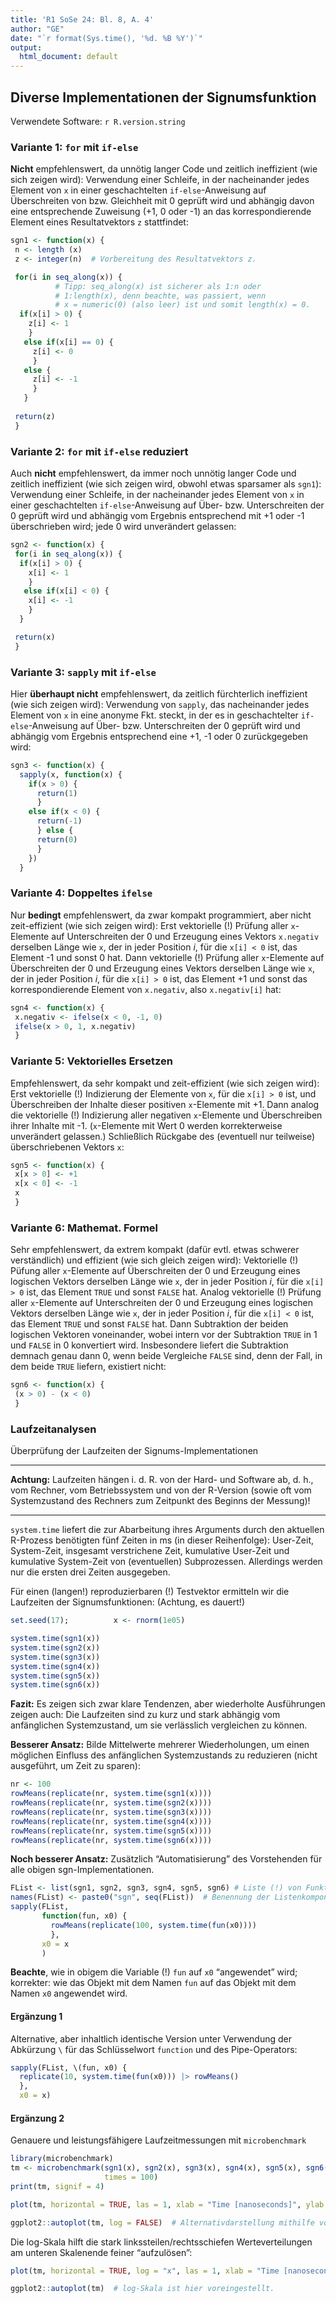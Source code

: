 ```yaml
---
title: 'R1 SoSe 24: Bl. 8, A. 4'
author: "GE"
date: "`r format(Sys.time(), '%d. %B %Y')`"
output:
  html_document: default
---
```


## Diverse Implementationen der Signumsfunktion

<!-- ~/VorlesungenUndPraktika/RZyklen/SkriptenEtc/Z_2024So_bis_2024Wi_R1bisR2/ -->
<!--  Uebungen/Loesungen/B08A04_Signum.R -->
<!-- Blatt 8, Aufgabe 4: Diverse Implementationen der Signumsfunktion -->
<!-- R 4.4.3.3, 4.7.2024 (28.1.2005 / 3.2.2006 / 29.1.2007 / -->
<!--  27.6.2008 / 14.7.2009 / 15.7.2010 / 21.6.201 / -->
<!--  27.6.2012 / 16.7.2013 / 6.11.2014 / 6.7.2015 / -->
<!--  7.7.2016 / 5.10.2017 / 29.6.2018 / 27./28.6.2019 / -->
<!--  23.6.2020 / 22.6.2021 / 23.6.2022 / 22.6.2023) -->

Verwendete Software: `r R.version.string`


### Variante 1: `for` mit `if-else`

**Nicht** empfehlenswert, da unnötig langer Code und zeitlich ineffizient (wie
sich zeigen wird): Verwendung einer Schleife, in der nacheinander jedes Element
von `x` in einer geschachtelten `if-else`-Anweisung auf Überschreiten von bzw.
Gleichheit mit 0 geprüft wird und abhängig davon eine entsprechende Zuweisung
(+1, 0 oder -1) an das korrespondierende Element eines Resultatvektors `z`
stattfindet:

```r
sgn1 <- function(x) {
 n <- length (x)
 z <- integer(n)  # Vorbereitung des Resultatvektors z.

 for(i in seq_along(x)) {
          # Tipp: seq_along(x) ist sicherer als 1:n oder
          # 1:length(x), denn beachte, was passiert, wenn
          # x = numeric(0) (also leer) ist und somit length(x) = 0.
  if(x[i] > 0) {
    z[i] <- 1
    }
   else if(x[i] == 0) {
     z[i] <- 0
     }
   else {
     z[i] <- -1
     }
   }
 
 return(z)
 }
```


### Variante 2: `for` mit `if-else` reduziert

Auch **nicht** empfehlenswert, da immer noch unnötig langer Code und zeitlich
ineffizient (wie sich zeigen wird, obwohl etwas sparsamer als `sgn1`):
Verwendung einer Schleife, in der nacheinander jedes Element von `x` in einer
geschachtelten `if-else`-Anweisung auf Über- bzw. Unterschreiten der 0 geprüft
wird und abhängig vom Ergebnis entsprechend mit +1 oder -1 überschrieben wird;
jede 0 wird unverändert gelassen:

```r
sgn2 <- function(x) {
 for(i in seq_along(x)) {
  if(x[i] > 0) {
    x[i] <- 1
    }
   else if(x[i] < 0) {
    x[i] <- -1
    }
  }

 return(x)
 }
```


### Variante 3: `sapply` mit `if-else`

Hier **überhaupt nicht** empfehlenswert, da zeitlich fürchterlich ineffizient
(wie sich zeigen wird): Verwendung von `sapply`, das nacheinander jedes
Element von `x` in eine anonyme Fkt. steckt, in der es in geschachtelter
`if-else`-Anweisung auf Über- bzw. Unterschreiten der 0 geprüft wird und
abhängig vom Ergebnis entsprechend eine +1, -1 oder 0 zurückgegeben wird:

```r
sgn3 <- function(x) {
  sapply(x, function(x) {
    if(x > 0) {
      return(1)
      }
    else if(x < 0) {
      return(-1)
      } else {
      return(0)
      }
    })
  }
```


### Variante  4: Doppeltes `ifelse`

Nur **bedingt** empfehlenswert, da zwar kompakt programmiert, aber nicht
zeit-effizient (wie sich zeigen wird): Erst vektorielle (!) Prüfung aller
`x`-Elemente auf Unterschreiten der 0 und Erzeugung eines Vektors `x.negativ`
derselben Länge wie `x`, der in jeder Position $i$, für die `x[i] < 0` ist,
das Element -1 und sonst 0 hat. Dann vektorielle (!) Prüfung aller
`x`-Elemente auf Überschreiten der 0 und Erzeugung eines Vektors
derselben Länge wie `x`, der in jeder Position $i$, für die `x[i] > 0` ist,
das Element +1 und sonst das korrespondierende Element von `x.negativ`,
also `x.negativ[i]` hat:

```r
sgn4 <- function(x) {
 x.negativ <- ifelse(x < 0, -1, 0)
 ifelse(x > 0, 1, x.negativ)
 }
```

### Variante 5: Vektorielles Ersetzen

Empfehlenswert, da sehr kompakt und zeit-effizient (wie sich zeigen wird):
Erst vektorielle (!) Indizierung der Elemente von `x`, für die `x[i] > 0`
ist, und Überschreiben der Inhalte dieser positiven `x`-Elemente mit +1.
Dann analog die vektorielle (!) Indizierung aller negativen `x`-Elemente
und Überschreiben ihrer Inhalte mit -1. (`x`-Elemente mit Wert 0 werden
korrekterweise unverändert gelassen.) Schließlich Rückgabe des
(eventuell nur teilweise) überschriebenen Vektors `x`:

```r
sgn5 <- function(x) {
 x[x > 0] <- +1
 x[x < 0] <- -1
 x
 }
```

### Variante 6: Mathemat. Formel

Sehr empfehlenswert, da extrem kompakt (dafür evtl. etwas schwerer
verständlich) und effizient (wie sich gleich zeigen wird): Vektorielle (!)
Püfung aller `x`-Elemente auf Überschreiten der 0 und Erzeugung eines
logischen Vektors derselben Länge wie `x`, der in jeder Position $i$, für
die `x[i] > 0` ist, das Element `TRUE` und sonst `FALSE` hat. Analog
vektorielle (!) Prüfung aller `x`-Elemente auf Unterschreiten der 0 und
Erzeugung eines logischen Vektors derselben Länge wie `x`, der in jeder
Position $i$, für die `x[i] < 0` ist, das Element `TRUE` und sonst `FALSE`
hat. Dann Subtraktion der beiden logischen Vektoren voneinander, wobei
intern vor der Subtraktion `TRUE` in 1 und `FALSE` in 0 konvertiert wird.
Insbesondere liefert die Subtraktion demnach genau dann 0, wenn beide
Vergleiche `FALSE` sind, denn der Fall, in dem beide `TRUE` liefern,
existiert nicht:

```r
sgn6 <- function(x) {
 (x > 0) - (x < 0)
 }
```


### Laufzeitanalysen

Überprüfung der Laufzeiten der Signums-Implementationen

---

**Achtung:** Laufzeiten hängen i. d. R. von der Hard- und Software ab,
d. h., vom Rechner, vom Betriebssystem und von der R-Version (sowie oft
vom Systemzustand des Rechners zum Zeitpunkt des Beginns der Messung)!

---

`system.time` liefert die zur Abarbeitung ihres Arguments durch den
aktuellen R-Prozess benötigten fünf Zeiten in ms (in dieser Reihenfolge):
User-Zeit, System-Zeit, insgesamt verstrichene Zeit, kumulative User-Zeit
und kumulative System-Zeit von (eventuellen) Subprozessen. Allerdings
werden nur die ersten drei Zeiten ausgegeben.

Für einen (langen!) reproduzierbaren (!) Testvektor ermitteln wir die
Laufzeiten der Signumsfunktionen: (Achtung, es dauert!)
```r
set.seed(17);          x <- rnorm(1e05)

system.time(sgn1(x))
system.time(sgn2(x))
system.time(sgn3(x))
system.time(sgn4(x))
system.time(sgn5(x))
system.time(sgn6(x))
```

**Fazit:** Es zeigen sich zwar klare Tendenzen, aber wiederholte Ausführungen
zeigen auch: Die Laufzeiten sind zu kurz und stark abhängig vom anfänglichen
Systemzustand, um sie verlässlich vergleichen zu können.

**Besserer Ansatz:** Bilde Mittelwerte mehrerer Wiederholungen, um einen
möglichen Einfluss des anfänglichen Systemzustands zu reduzieren (nicht
ausgeführt, um Zeit zu sparen):

```r
nr <- 100
rowMeans(replicate(nr, system.time(sgn1(x))))
rowMeans(replicate(nr, system.time(sgn2(x))))
rowMeans(replicate(nr, system.time(sgn3(x))))
rowMeans(replicate(nr, system.time(sgn4(x))))
rowMeans(replicate(nr, system.time(sgn5(x))))
rowMeans(replicate(nr, system.time(sgn6(x))))
```

**Noch besserer Ansatz:** Zusätzlich "Automatisierung" des Vorstehenden für
alle obigen sgn-Implementationen.

```r
FList <- list(sgn1, sgn2, sgn3, sgn4, sgn5, sgn6) # Liste (!) von Funktionen.
names(FList) <- paste0("sgn", seq(FList))  # Benennung der Listenkomponenten.
sapply(FList,
       function(fun, x0) {
         rowMeans(replicate(100, system.time(fun(x0))))
         },
       x0 = x
       )
```

**Beachte**, wie in obigem die Variable (!) `fun` auf `x0` "angewendet" wird;
korrekter: wie das Objekt mit dem Namen `fun` auf das Objekt mit dem Namen
`x0` angewendet wird.


#### Ergänzung 1 
Alternative, aber inhaltlich identische Version unter Verwendung der
Abkürzung `\` für das Schlüsselwort `function` und des Pipe-Operators:
```r
sapply(FList, \(fun, x0) {
  replicate(10, system.time(fun(x0))) |> rowMeans()
  },
  x0 = x)
```
  

#### Ergänzung 2
Genauere und leistungsfähigere Laufzeitmessungen mit `microbenchmark`

```r
library(microbenchmark)
tm <- microbenchmark(sgn1(x), sgn2(x), sgn3(x), sgn4(x), sgn5(x), sgn6(x),
                     times = 100)
print(tm, signif = 4)

plot(tm, horizontal = TRUE, las = 1, xlab = "Time [nanoseconds]", ylab = "")

ggplot2::autoplot(tm, log = FALSE)  # Alternativdarstellung mithilfe von ggplot2.
```


Die log-Skala hilft die stark linkssteilen/rechtsschiefen
Werteverteilungen am unteren Skalenende feiner "aufzulösen":
```r
plot(tm, horizontal = TRUE, log = "x", las = 1, xlab = "Time [nanoseconds]", ylab = "")

ggplot2::autoplot(tm)  # log-Skala ist hier voreingestellt.
```
